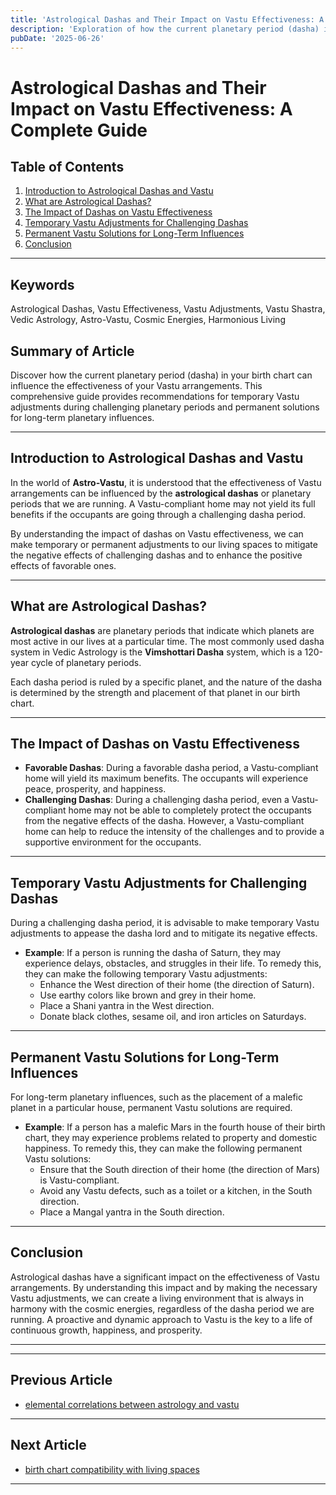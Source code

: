 ```yaml
---
title: 'Astrological Dashas and Their Impact on Vastu Effectiveness: A Complete Guide'
description: 'Exploration of how the current planetary period (dasha) in an individual\''s birth chart influences the effectiveness of Vastu arrangements, with recommendations for temporary Vastu adjustments during challenging planetary periods and permanent solutions for long-term planetary influences.'
pubDate: '2025-06-26'
---
```


# Astrological Dashas and Their Impact on Vastu Effectiveness: A Complete Guide

## Table of Contents
1. [Introduction to Astrological Dashas and Vastu](#introduction-to-astrological-dashas-and-vastu)
2. [What are Astrological Dashas?](#what-are-astrological-dashas)
3. [The Impact of Dashas on Vastu Effectiveness](#the-impact-of-dashas-on-vastu-effectiveness)
4. [Temporary Vastu Adjustments for Challenging Dashas](#temporary-vastu-adjustments-for-challenging-dashas)
5. [Permanent Vastu Solutions for Long-Term Influences](#permanent-vastu-solutions-for-long-term-influences)
6. [Conclusion](#conclusion)

---

## Keywords
Astrological Dashas, Vastu Effectiveness, Vastu Adjustments, Vastu Shastra, Vedic Astrology, Astro-Vastu, Cosmic Energies, Harmonious Living

## Summary of Article
Discover how the current planetary period (dasha) in your birth chart can influence the effectiveness of your Vastu arrangements. This comprehensive guide provides recommendations for temporary Vastu adjustments during challenging planetary periods and permanent solutions for long-term planetary influences.

---

## Introduction to Astrological Dashas and Vastu

In the world of **Astro-Vastu**, it is understood that the effectiveness of Vastu arrangements can be influenced by the **astrological dashas** or planetary periods that we are running. A Vastu-compliant home may not yield its full benefits if the occupants are going through a challenging dasha period.

By understanding the impact of dashas on Vastu effectiveness, we can make temporary or permanent adjustments to our living spaces to mitigate the negative effects of challenging dashas and to enhance the positive effects of favorable ones.

---

## What are Astrological Dashas?

**Astrological dashas** are planetary periods that indicate which planets are most active in our lives at a particular time. The most commonly used dasha system in Vedic Astrology is the **Vimshottari Dasha** system, which is a 120-year cycle of planetary periods.

Each dasha period is ruled by a specific planet, and the nature of the dasha is determined by the strength and placement of that planet in our birth chart.

---

## The Impact of Dashas on Vastu Effectiveness

- **Favorable Dashas**: During a favorable dasha period, a Vastu-compliant home will yield its maximum benefits. The occupants will experience peace, prosperity, and happiness.
- **Challenging Dashas**: During a challenging dasha period, even a Vastu-compliant home may not be able to completely protect the occupants from the negative effects of the dasha. However, a Vastu-compliant home can help to reduce the intensity of the challenges and to provide a supportive environment for the occupants.

---

## Temporary Vastu Adjustments for Challenging Dashas

During a challenging dasha period, it is advisable to make temporary Vastu adjustments to appease the dasha lord and to mitigate its negative effects.

- **Example**: If a person is running the dasha of Saturn, they may experience delays, obstacles, and struggles in their life. To remedy this, they can make the following temporary Vastu adjustments:
    - Enhance the West direction of their home (the direction of Saturn).
    - Use earthy colors like brown and grey in their home.
    - Place a Shani yantra in the West direction.
    - Donate black clothes, sesame oil, and iron articles on Saturdays.

---

## Permanent Vastu Solutions for Long-Term Influences

For long-term planetary influences, such as the placement of a malefic planet in a particular house, permanent Vastu solutions are required.

- **Example**: If a person has a malefic Mars in the fourth house of their birth chart, they may experience problems related to property and domestic happiness. To remedy this, they can make the following permanent Vastu solutions:
    - Ensure that the South direction of their home (the direction of Mars) is Vastu-compliant.
    - Avoid any Vastu defects, such as a toilet or a kitchen, in the South direction.
    - Place a Mangal yantra in the South direction.

---

## Conclusion

Astrological dashas have a significant impact on the effectiveness of Vastu arrangements. By understanding this impact and by making the necessary Vastu adjustments, we can create a living environment that is always in harmony with the cosmic energies, regardless of the dasha period we are running. A proactive and dynamic approach to Vastu is the key to a life of continuous growth, happiness, and prosperity.

---
---

## Previous Article
- [elemental correlations between astrology and vastu](200814_elemental_correlations_between_astrology_and_vastu.mdx)

---

## Next Article
- [birth chart compatibility with living spaces](200816_birth_chart_compatibility_with_living_spaces.mdx)

---
